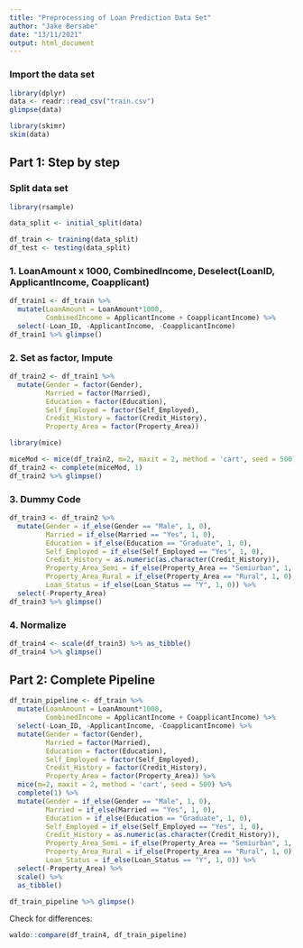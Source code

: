 ```yaml
---
title: "Preprocessing of Loan Prediction Data Set"
author: "Jake Bersabe"
date: "13/11/2021"
output: html_document
---
```


### Import the data set  
```r
library(dplyr)
data <- readr::read_csv("train.csv")
glimpse(data)
```

```r
library(skimr)
skim(data)
```


## Part 1: Step by step
### Split data set
```r
library(rsample)

data_split <- initial_split(data)

df_train <- training(data_split)
df_test <- testing(data_split)
```

### 1. LoanAmount x 1000, CombinedIncome, Deselect(LoanID, ApplicantIncome, Coapplicant)   
```r
df_train1 <- df_train %>% 
  mutate(LoanAmount = LoanAmount*1000,
         CombinedIncome = ApplicantIncome + CoapplicantIncome) %>% 
  select(-Loan_ID, -ApplicantIncome, -CoapplicantIncome)
df_train1 %>% glimpse()
```


### 2. Set as factor, Impute   
```r
df_train2 <- df_train1 %>% 
  mutate(Gender = factor(Gender),
         Married = factor(Married),
         Education = factor(Education),
         Self_Employed = factor(Self_Employed),
         Credit_History = factor(Credit_History),
         Property_Area = factor(Property_Area))

library(mice)

miceMod <- mice(df_train2, m=2, maxit = 2, method = 'cart', seed = 500)
df_train2 <- complete(miceMod, 1)
df_train2 %>% glimpse()
```

### 3. Dummy Code
```r
df_train3 <- df_train2 %>% 
  mutate(Gender = if_else(Gender == "Male", 1, 0),
         Married = if_else(Married == "Yes", 1, 0),
         Education = if_else(Education == "Graduate", 1, 0),
         Self_Employed = if_else(Self_Employed == "Yes", 1, 0),
         Credit_History = as.numeric(as.character(Credit_History)),
         Property_Area_Semi = if_else(Property_Area == "Semiurban", 1, 0),
         Property_Area_Rural = if_else(Property_Area == "Rural", 1, 0),
         Loan_Status = if_else(Loan_Status == "Y", 1, 0)) %>% 
  select(-Property_Area)
df_train3 %>% glimpse()
```

### 4. Normalize
```r
df_train4 <- scale(df_train3) %>% as_tibble()
df_train4 %>% glimpse()
```


## Part 2: Complete Pipeline

```r
df_train_pipeline <- df_train %>% 
  mutate(LoanAmount = LoanAmount*1000,
         CombinedIncome = ApplicantIncome + CoapplicantIncome) %>% 
  select(-Loan_ID, -ApplicantIncome, -CoapplicantIncome) %>% 
  mutate(Gender = factor(Gender),
         Married = factor(Married),
         Education = factor(Education),
         Self_Employed = factor(Self_Employed),
         Credit_History = factor(Credit_History),
         Property_Area = factor(Property_Area)) %>% 
  mice(m=2, maxit = 2, method = 'cart', seed = 500) %>% 
  complete(1) %>% 
  mutate(Gender = if_else(Gender == "Male", 1, 0),
         Married = if_else(Married == "Yes", 1, 0),
         Education = if_else(Education == "Graduate", 1, 0),
         Self_Employed = if_else(Self_Employed == "Yes", 1, 0),
         Credit_History = as.numeric(as.character(Credit_History)),
         Property_Area_Semi = if_else(Property_Area == "Semiurban", 1, 0),
         Property_Area_Rural = if_else(Property_Area == "Rural", 1, 0),
         Loan_Status = if_else(Loan_Status == "Y", 1, 0)) %>% 
  select(-Property_Area) %>% 
  scale() %>% 
  as_tibble()

df_train_pipeline %>% glimpse()  
```

Check for differences:  
```r
waldo::compare(df_train4, df_train_pipeline)
```




